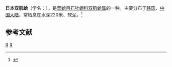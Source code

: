 {{Speciesbox
| taxon = Dimya japonica
| binomial_authority = Habe
}}
'''日本双肌蛤'''（学名：''{{lang|la|Dimya japonica}}''），是[[莺蛤目|莺蛤目]][[石牡蛎科|石牡蛎科]][[双肌蛤属|双肌蛤属]]的一种。主要分布于[[韩国|韩国]]、[[中国大陆|中国大陆]]，常栖息在水深220米、软泥。<ref>{{cite web|url=http://shell.sinica.edu.tw/chinese/shellbase_detail.php?science_no=3723|title=国际贝库：日本双肌蛤|publisher=台湾贝类资料库|accessdate=2009-08-11|archive-date=2016-03-04|archive-url=https://web.archive.org/web/20160304113659/http://shell.sinica.edu.tw/chinese/shellbase_detail.php?science_no=3723|dead-url=no}}</ref>

== 参考文献 ==
{{reflist}}
{{Taxonbar|from=Q13590882}}

[[Category:海扇蛤目|R]]
[[Category:_双肌蛤属|R]]